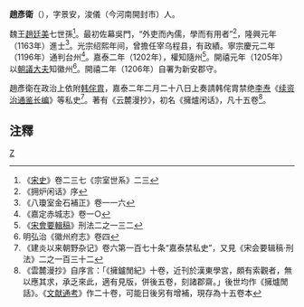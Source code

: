 '''趙彥衛'''（{{bd|?||?||}}），字景安，浚儀（今河南開封市）人。

魏王[[趙廷美|趙廷美]]七世孫<ref>《[[宋史|宋史]]》卷二三七《宗室世系》二三</ref>。最初佐幕吳門，“外吏而內儒，學而有用者”<ref>《拥炉闲话》序</ref>，隆興元年（1163年）進士<ref>《八瓊室金石補正》卷一一六</ref>。光宗绍熙年间，曾擔任宰乌程县，有政績。寧宗慶元二年（1196年）通判台州<ref>《嘉定赤城志》卷一○</ref>。嘉泰二年（1202年），權知隨州<ref>《[[宋會要輯稿|宋會要輯稿]]》刑法二之一三二</ref>。開禧元年（1205年）以[[朝議大夫|朝議大夫]]知徽州<ref>明弘治《徽州府志》卷四</ref>。開禧二年（1206年）自署为新安郡守。

趙彥衛在政治上依附[[韩侘胄|韩侘胄]]，嘉泰二年二月二十八日上奏請韩侘胄禁绝[[李焘|李焘]]《[[续资治通鉴长编|续资治通鉴长编]]》等私史<ref>《建炎以来朝野杂记》卷六第一百七十条“嘉泰禁私史”，又見《宋会要辑稿·刑法》二之一百三十二</ref>。著有《云麓漫抄》，初名《擁爐闲话》，凡十五卷<ref>《雲麓漫抄》自序言：「《擁鑪閒紀》十卷，近刊於漢東學宮，頗有索觀者，無以應其求，承乏來此，適有見版，併後五卷，刻諸郡齋。」後世均作《擁爐閒話》。《[[文献通考|文献通考]]》作二十卷，可能日後另有增補，現存為十五卷本</ref>。

==注釋==
{{wikisource|雲麓漫鈔}}
{{reflist|2}}
[[Category:宋朝政治人物|Z]]